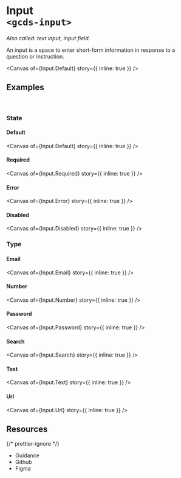 
<Meta of={Input} name="Overview" />

# Input<br/>`<gcds-input>`

_Also called: text input, input field._

An input is a space to enter short-form information in response to a question or instruction.

<Canvas of={Input.Default} story={{ inline: true }} />

## Examples

<br />

### State

#### Default

<Canvas of={Input.Default} story={{ inline: true }} />

#### Required

<Canvas of={Input.Required} story={{ inline: true }} />

#### Error

<Canvas of={Input.Error} story={{ inline: true }} />

#### Disabled

<Canvas of={Input.Disabled} story={{ inline: true }} />

### Type

#### Email

<Canvas of={Input.Email} story={{ inline: true }} />

#### Number

<Canvas of={Input.Number} story={{ inline: true }} />

#### Password

<Canvas of={Input.Password} story={{ inline: true }} />

#### Search

<Canvas of={Input.Search} story={{ inline: true }} />

#### Text

<Canvas of={Input.Text} story={{ inline: true }} />

#### Url

<Canvas of={Input.Url} story={{ inline: true }} />

## Resources

{/* prettier-ignore */}
<ul className="resources-list">
  <li>
    <gcds-link size="regular" href="https://design-system.alpha.canada.ca/en/components/Input/" target="_blank">Guidance</gcds-link>
  </li>
  <li>
    <gcds-link size="regular" href="https://github.com/cds-snc/gcds-components/tree/main/packages/web/src/components/gcds-input" target="_blank">Github</gcds-link>
  </li>
  <li>
    <gcds-link size="regular" href="https://www.figma.com/file/mh2maMG2NBtk41k1O1UGHV/Canadian-Digital-Service%E2%80%A8---GC-Design-System?type=design&node-id=855-2811&mode=design&t=Uh3QQccqF8jOzbFR-0" target="_blank">Figma</gcds-link>
  </li>
</ul>
